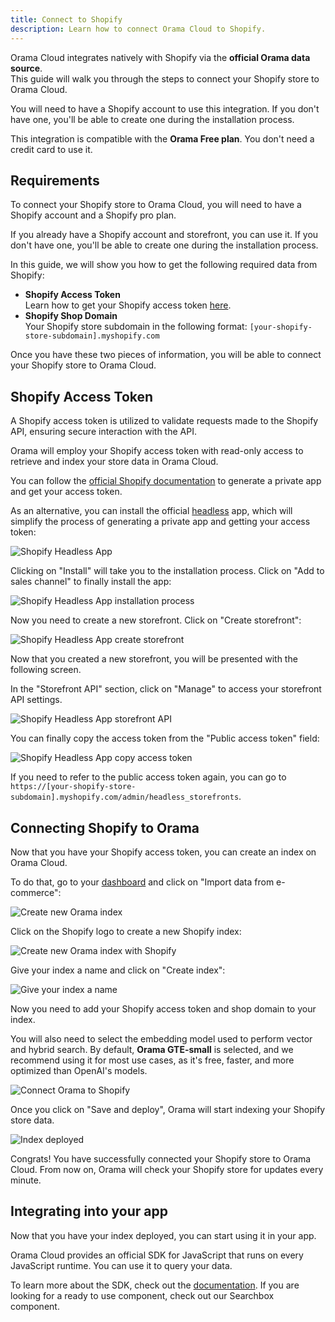 ```yaml
---
title: Connect to Shopify
description: Learn how to connect Orama Cloud to Shopify.
---
```


Orama Cloud integrates natively with Shopify via the **official Orama data source**. \
This guide will walk you through the steps to connect your Shopify store to Orama Cloud.

You will need to have a Shopify account to use this integration. If you don't have one, you'll be able to create one during the installation process.

This integration is compatible with the **Orama Free plan**. You don't need a credit card to use it.

## Requirements

To connect your Shopify store to Orama Cloud, you will need to have a Shopify account and a Shopify pro plan.

If you already have a Shopify account and storefront, you can use it. If you don't have one, you'll be able to create one during the installation process.

In this guide, we will show you how to get the following required data from Shopify:

- **Shopify Access Token** \
  Learn how to get your Shopify access token [here](#getting-your-shopify-access-token).
- **Shopify Shop Domain** \
  Your Shopify store subdomain in the following format: `[your-shopify-store-subdomain].myshopify.com`

Once you have these two pieces of information, you will be able to connect your Shopify store to Orama Cloud.

## Shopify Access Token

A Shopify access token is utilized to validate requests made to the Shopify API, ensuring secure interaction with the API.

Orama will employ your Shopify access token with read-only access to retrieve and index your store data in Orama Cloud.

You can follow the [official Shopify documentation](https://shopify.dev/docs/apps/auth/admin-app-access-tokens) to generate a private app and get your access token.

As an alternative, you can install the official [headless](https://apps.shopify.com/headless) app, which will simplify the process of generating a private app and getting your access token:

<img
  src='/cloud/guides/shopify/headless-app.webp'
  alt='Shopify Headless App'
/>

Clicking on "Install" will take you to the installation process. Click on "Add to sales channel" to finally install the app:

<img
  src='/cloud/guides/shopify/headless-app-installation.webp'
  alt='Shopify Headless App installation process'
/>

Now you need to create a new storefront. Click on "Create storefront":

<img
  src='/cloud/guides/shopify/headless-app-create-storefront.webp'
  alt='Shopify Headless App create storefront'
/>

Now that you created a new storefront, you will be presented with the following screen.

In the "Storefront API" section, click on "Manage" to access your storefront API settings.

<img
  src='/cloud/guides/shopify/headless-app-storefront-created.webp'
  alt='Shopify Headless App storefront API'
/>

You can finally copy the access token from the "Public access token" field:

<img
  src='/cloud/guides/shopify/headless-app-access-token.webp'
  alt='Shopify Headless App copy access token'
/>

If you need to refer to the public access token again, you can go to `https://[your-shopify-store-subdomain].myshopify.com/admin/headless_storefronts`.

## Connecting Shopify to Orama

Now that you have your Shopify access token, you can create an index on Orama Cloud.

To do that, go to your [dashboard](https://cloud.orama.com/indexes) and click on "Import data from e-commerce":

<img
  src='/cloud/guides/shopify/orama-new-index.png'
  alt='Create new Orama index'
/>

Click on the Shopify logo to create a new Shopify index:

<img
  src='/cloud/guides/shopify/orama-new-index-shopify.png'
  alt='Create new Orama index with Shopify'
/>

Give your index a name and click on "Create index":

<img
  src='/cloud/guides/shopify/orama-shopify-config.png'
  alt='Give your index a name'
/>

Now you need to add your Shopify access token and shop domain to your index.

You will also need to select the embedding model used to perform vector and hybrid search. By default, **Orama GTE-small** is selected, and we recommend using it for most use cases, as it's free, faster, and more optimized than OpenAI's models.

<img
  src='/cloud/guides/shopify/orama-new-index-shopify-feed.png'
  alt='Connect Orama to Shopify'
/>

Once you click on "Save and deploy", Orama will start indexing your Shopify store data.

<img
  src='/cloud/guides/shopify/orama-deployed.png'
  alt='Index deployed'
/>

Congrats! You have successfully connected your Shopify store to Orama Cloud. From now on, Orama will check your Shopify store for updates every minute.

## Integrating into your app

Now that you have your index deployed, you can start using it in your app.

Orama Cloud provides an official SDK for JavaScript that runs on every JavaScript runtime. You can use it to query your data.

To learn more about the SDK, check out the [documentation](/cloud/integrating-orama-cloud/javascript-sdk). If you are looking for a ready to use component, check out our Searchbox component.
